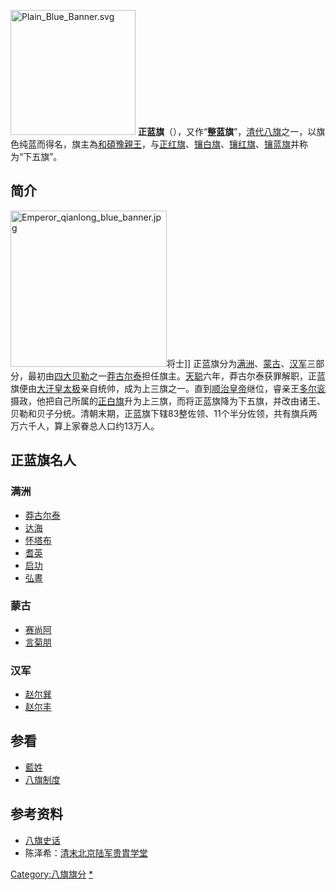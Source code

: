 {{Hatnote|此条目的主題是八旗旗分。关于正蓝旗包衣，参见：[[下五旗包衣|下五旗包衣]]；关于内蒙古自治区境内的行政区“正蓝旗”，参见：'''[[正蓝旗_(内蒙古)|正蓝旗 (内蒙古)]]'''。}}
[[File:Plain_Blue_Banner.svg|200px]]
{{Contains Manchu text}}
'''正蓝旗'''（{{lang-mnc|ᡤᡠᠯᡠ<br>ᠯᠠᠮᡠᠨ<br>ᡤᡡᠰᠠ|v=gulu lamun gūsa|a=gulu lamun gvsa}}），又作“'''整蓝旗'''”，[[清代|清代]][[八旗|八旗]]之一，以旗色纯蓝而得名，旗主為[[和碩豫親王|和碩豫親王]]，与[[正红旗|正红旗]]、[[镶白旗|镶白旗]]、[[镶红旗|镶红旗]]、[[镶蓝旗|镶蓝旗]]并称为“下五旗”。

==简介==
[[File:Emperor_qianlong_blue_banner.jpg|250px]]将士]]
正蓝旗分为[[八旗制度|满洲]]、[[蒙古八旗|蒙古]]、[[汉军八旗|汉军]]三部分，最初由[[四大贝勒|四大贝勒]]之一[[莽古尔泰|莽古尔泰]]担任旗主。[[天聪|天聪]]六年，莽古尔泰获罪解职，正蓝旗便由[[大汗|大汗]][[皇太极|皇太极]]亲自统帅，成为上三旗之一。直到[[顺治皇帝|顺治皇帝]]继位，睿亲王[[多尔衮|多尔衮]]摄政，他把自己所属的[[正白旗|正白旗]]升为上三旗，而将正蓝旗降为下五旗，并改由诸王、贝勒和贝子分统。清朝末期，正蓝旗下辖83整佐领、11个半分佐领，共有旗兵两万六千人，算上家眷总人口约13万人。

==正蓝旗名人==
===满洲===

*[[莽古尔泰|莽古尔泰]]
*[[达海|达海]]
*[[怀塔布|怀塔布]]
*[[耆英|耆英]]
*[[启功|启功]]
*[[弘晝|弘晝]]

===蒙古===
*[[赛尚阿|赛尚阿]]
*[[言菊朋|言菊朋]]

===汉军===
*[[赵尔巽|赵尔巽]]
*[[赵尔丰|赵尔丰]]

==参看==
*[[藍姓|藍姓]]
*[[八旗制度|八旗制度]]

==参考资料==
*[https://web.archive.org/web/20100413170238/http://www.lndangan.gov.cn/HTML/index.html 八旗史话]
*陈泽希：[http://szb.bjedu.cn/d4-3-05-5.htm 清末北京陆军贵胄学堂]{{dead link|date=2017-12-29}}

{{八旗}}
[[Category:八旗旗分|Category:八旗旗分]]
[[Category:正蓝旗|*]]